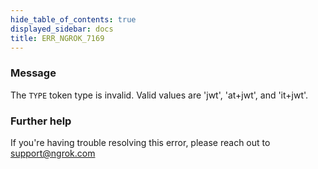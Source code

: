 ```yaml
---
hide_table_of_contents: true
displayed_sidebar: docs
title: ERR_NGROK_7169
---
```




### Message

The `TYPE` token type is invalid. Valid values are 'jwt', 'at+jwt', and 'it+jwt'.

<ErrorDetails error="err_ngrok_7169" />

### Further help

If you're having trouble resolving this error, please reach out to [support@ngrok.com](mailto:support@ngrok.com?subject=Help%20with%20ERR_NGROK_7169)
